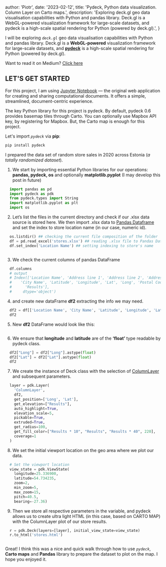 
  author: 'Piotr',
  date: '2023-02-12',
  title: 'Pydeck, Python data visualization. Column Layer on Carto maps.',
  description:
    'Exploring deck.gl geo data visualisation capabilities with Python and pandas library. Deck.gl is a WebGL-powered visualization framework for large-scale datasets, and pydeck is a high-scale spatial rendering for Python (powered by deck.gl).',
}


I will be exploring _`deck.gl`_ geo data visualisation capabilities with Python and pandas library. Deck.gl is a **WebGL-powered** visualization framework for large-scale datasets, and **[pydeck](https://pydeck.gl/)** is a high-scale spatial rendering for Python (powered by deck.gl).

Want to read it on Medium? [Click here](https://medium.com/@pether.maciejewski/pydeck-python-data-visualization-column-layer-on-carto-maps-58a013fe940d)

## LET'S GET STARTED

For this project, I am using [Jupyter Notebook](https://jupyter.org/) — the original web application for creating and sharing computational documents. It offers a simple, streamlined, document-centric experience.

The key Python library for this project is pydeck. By default, pydeck 0.6 provides basemap tiles through Carto. You can optionally use Mapbox API key, by registering for Mapbox. But, the Carto map is enough for this project.

Let's import _`pydeck`_ via **pip**:

```python
pip install pydeck
```

I prepared the data set of random store sales in 2020 across Estonia (_a totally randomized dataset_).

1. We start by importing essential Python libraries for our operations: **pandas, pydeck, os** and optionally **matplotlib.pyplot** (I may develop this post in future)

```python
  import pandas as pd
  import pydeck as pdk
  from pydeck.types import String
  import matplotlib.pyplot as plt
  import os
```

2. Let’s list the files in the current directory and check if our .xlsx data source is stored here. We then import .xlsx data to [Pandas Dataframe](https://pandas.pydata.org/docs/reference/api/pandas.DataFrame.html) and set the index to store location name (in our case, numeric id).

```python
  os.listdir() ## checking the current file composition of the folder
  df = pd.read_excel('stores.xlsx') ## reading .xlsx file to Pandas DataFrame
  df.set_index('Location Name') ## setting indexing to store's name
```

<Image src="/blog/py_pydeck_2.webp" width={800} height={400} alt="" />

3. We check the current columns of pandas DataFrame

```python
  df.columns
  # output
  # Index(['Location Name', 'Address line 1', 'Address line 2', 'Address line 3',
  #    'City Name', 'Latitude', 'Longitude', 'Lat', 'Long', 'Postal Code',
  #      'Results'],
  #     dtype='object')
```

4. and create new dataFrame **df2** extracting the info we may need.

```python
  df2 = df[['Location Name', 'City Name', 'Latitude', 'Longitude', 'Lat', 'Long', 'Postal Code', 'Results']]
  df2
```

5. New **df2** DataFrame would look like this:

<Image src="/blog/py_pydeck_5.webp" width={800} height={400} alt="" />

6. We ensure that **longitude** and **latitude** are of the **‘float’** type readable by pydeck class.

```python
  df2["Long"] = df2["Long"].astype(float)
  df2["Lat"] = df2["Lat"].astype(float)
  df2

```

7. We create the instance of Deck class with the selection of [ColumnLayer](https://pydeck.gl/deck.html) and subsequent parameters.

```python
  layer = pdk.Layer(
    'ColumnLayer',
    df2,
    get_position=['Long', 'Lat'],
    get_elevation=["Results"],
    auto_highlight=True,
    elevation_scale=5,
    pickable=True,
    extruded=True,
    get_radius=100,
    get_fill_color=["Results * 10", "Results", "Results * 40", 220],
    coverage=1
  )
```

8. We set the initial viewport location on the geo area where we plot our data.

```python
  # Set the viewport location
  view_state = pdk.ViewState(
    longitude=25.336900,
    latitude=54.734235,
    zoom=2,
    min_zoom=5,
    max_zoom=15,
    pitch=40.5,
    bearing=-27.36)
```

9. Then we store all respective parameters in the variable, and pydeck allows us to create ultra light HTML (in this case, based on CARTO MAP) with the ColumnLayer plot of our store results.

```python
  r = pdk.Deck(layers=[layer], initial_view_state=view_state)
  r.to_html('stores.html')
```

<Image src="/blog/py_pydeck_9.webp" width={800} height={400} alt="" />

Great! I think this was a nice and quick walk through how to use _`pydeck`_, **Carto maps** and **Pandas** library to prepare the dataset to plot on the map. I hope you enjoyed it.
